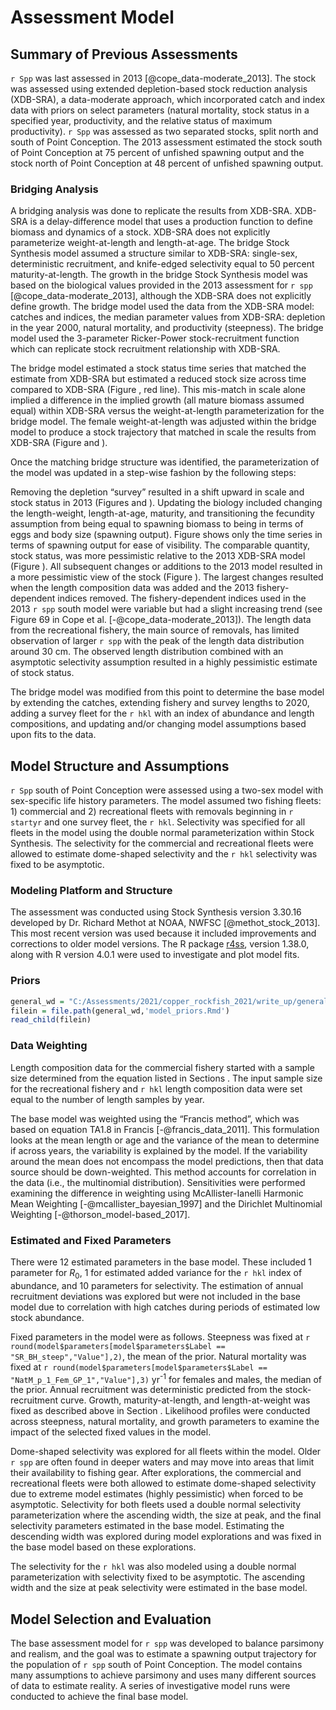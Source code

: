 # Assessment Model

## Summary of Previous Assessments 

`r Spp` was last assessed in 2013 [@cope_data-moderate_2013]. The stock was assessed using extended depletion-based stock reduction analysis (XDB-SRA), a data-moderate approach, which incorporated catch and index data with priors on select parameters (natural mortality, stock status in a specified year, productivity, and the relative status of maximum productivity). `r Spp` was assessed as two separated stocks, split north and south of Point Conception. The 2013 assessment estimated the stock south of Point Conception at 75 percent of unfished spawning output and the stock north of Point Conception at 48 percent of unfished spawning output. 

### Bridging Analysis

A bridging analysis was done to replicate the results from XDB-SRA.  XDB-SRA is a delay-difference model that uses a production function to define biomass and dynamics of a stock. XDB-SRA does not explicitly parameterize weight-at-length and length-at-age. The bridge Stock Synthesis model assumed a structure similar to XDB-SRA: single-sex, deterministic recruitment, and knife-edged selectivity equal to 50 percent maturity-at-length. The growth in the bridge Stock Synthesis model was based on the biological values provided in the 2013 assessment for `r spp` [@cope_data-moderate_2013], although the XDB-SRA does not explicitly define growth. The bridge model used the data from the XDB-SRA model: catches and indices, the median parameter values from XDB-SRA:  depletion in the year 2000, natural mortality, and productivity (steepness). The bridge model used the 3-parameter Ricker-Power stock-recruitment function which can replicate stock recruitment relationship with XDB-SRA. 

The bridge model estimated a stock status time series that matched the estimate from XDB-SRA but estimated a reduced stock size across time compared to XDB-SRA (Figure \ref{fig:bridge-1}, red line).  This mis-match in scale alone implied a difference in the implied growth (all mature biomass assumed equal) within XDB-SRA versus the weight-at-length parameterization for the bridge model. The female weight-at-length was adjusted within the bridge model to produce a stock trajectory that matched in scale the results from XDB-SRA (Figure \ref{fig:bridge-1} and \ref{fig:bridge-growth}).

Once the matching bridge structure was identified, the parameterization of the model was updated in a step-wise fashion by the following steps:

\begin{enumerate}
	\item Remove the depletion "survey" for the year 2000.
	\item Update all biology to match those applied in the base model (natural mortality, length-weight, length-at-age, fecundity, and maturity).
	\item Switch to a Beverton-Holt stock-recruitment relationship with a steepness value of 0.72, the value in the base model.
	\item Update catches through 2012, lumped into a single fleet.
	\item Add all lengths to the model through 2012, lumped into a single fleet. Allow for asymptotic selectivity estimation using the double normal selectivity parameterization. 
	\item Remove the indices of abundance used in the 2013 XDB-SRA model.
	\item Add in the NWFSC Hook and Line Suvey index of abundance, length data, and fleet specific selectivity curve.
	\item Separate catches and lengths into the fleet structure assumed in the base model. Allow for fleet specific selectivity estimation.  
	\item Turn on annual recruitment deviations.
\end{enumerate}     

Removing the depletion "survey" resulted in a shift upward in scale and stock status in 2013 (Figures \ref{fig:bridge-ssb} and \ref{fig:bridge-depl}). Updating the biology included changing the length-weight, length-at-age, maturity, and transitioning the fecundity assumption from being equal to spawning biomass to being in terms of eggs and body size (spawning output). Figure \ref{fig:bridge-ssb-2} shows only the time series in terms of spawning output for ease of visibility. The comparable quantity, stock status, was more pessimistic relative to the 2013 XDB-SRA model (Figure \ref{fig:bridge-depl}). All subsequent changes or additions to the 2013 model resulted in a more pessimistic view of the stock (Figure \ref{fig:bridge-depl}). The largest changes resulted when the length composition data was added and the 2013 fishery-dependent indices removed.  The fishery-dependent indices used in the 2013 `r spp` south model were variable but had a slight increasing trend (see Figure 69 in  Cope et al. [-@cope_data-moderate_2013]).  The length data from the recreational fishery, the main source of removals, has limited observation of larger `r spp` with the peak of the length data distribution around 30 cm. The observed length distribution combined with an asymptotic selectivity assumption resulted in a highly pessimistic estimate of stock status.  

The bridge model was modified from this point to determine the base model by extending the catches, extending fishery and survey lengths to 2020, adding a survey fleet for the `r hkl` with an index of abundance and length compositions, and updating and/or changing model assumptions based upon fits to the data.  

## Model Structure and Assumptions

`r Spp` south of Point Conception were assessed using a two-sex model with sex-specific life history parameters.  The model assumed two fishing fleets: 1) commercial and 2) recreational fleets with removals beginning in `r startyr` and one survey fleet, the `r hkl`.  Selectivity was specified for all fleets in the model using the double normal parameterization within Stock Synthesis. The selectivity for the commercial and recreational fleets were allowed to estimate dome-shaped selectivity and the `r hkl` selectivity was fixed to be asymptotic. 


### Modeling Platform and Structure

The assessment was conducted using Stock Synthesis version 3.30.16 developed by Dr. Richard Methot at NOAA, NWFSC [@methot_stock_2013]. This most recent version was used because it included improvements and corrections to older model versions. The R package [r4ss](https://github.com/r4ss/r4ss), version 1.38.0, along with R version 4.0.1 were used to investigate and plot model fits. 

### Priors

```r
general_wd = "C:/Assessments/2021/copper_rockfish_2021/write_up/general_text"
filein = file.path(general_wd,'model_priors.Rmd')
read_child(filein)
```  

### Data Weighting

Length composition data for the commercial fishery started with a sample size determined from the equation listed in Sections \ref{commercial-fishery}. The input sample size for the recreational fishery and `r hkl` length composition data were set equal to the number of length samples by year.   

The base  model was weighted using the "Francis method", which was based on equation TA1.8 in Francis [-@francis_data_2011]. This formulation looks at the mean length or age and the variance of the mean to determine if across years, the variability is explained by the model. If the variability around the mean does not encompass the model predictions, then that data source should be down-weighted. This method accounts for correlation in the data (i.e., the multinomial distribution). Sensitivities were performed examining the difference in weighting using McAllister-Ianelli Harmonic Mean Weighting [-@mcallister_bayesian_1997] and the Dirichlet Multinomial Weighting [-@thorson_model-based_2017].

### Estimated and Fixed Parameters

There were 12 estimated parameters in the base model. These included 1 parameter for $R_0$, 1 for estimated added variance for the `r hkl` index of abundance, and 10 parameters for selectivity. The estimation of annual recruitment deviations was explored but were not included in the base model due to correlation with high catches during periods of estimated low stock abundance.

Fixed parameters in the model were as follows. Steepness was fixed at `r round(model$parameters[model$parameters$Label == "SR_BH_steep","Value"],2)`, the mean of the prior. Natural mortality was fixed at `r round(model$parameters[model$parameters$Label == "NatM_p_1_Fem_GP_1","Value"],3)` yr^-1^ for females and males, the median of the prior. Annual recruitment was deterministic predicted from the stock-recruitment curve. Growth, maturity-at-length, and length-at-weight was fixed as described above in Section \ref{bio-data}. Likelihood profiles were conducted across steepness, natural mortality, and growth parameters to examine the impact of the selected fixed values in the model.

Dome-shaped selectivity was explored for all fleets within the model. Older `r spp` are often found in deeper waters and may move into areas that limit their availability to fishing gear. After explorations, the commercial and recreational fleets were both allowed to estimate dome-shaped selectivity due to extreme model estimates (highly pessimistic) when forced to be asymptotic. Selectivity for both fleets used a double normal selectivity parameterization where the ascending width, the size at peak, and the final selectivity parameters estimated in the base model. Estimating the descending width was explored during model explorations and was fixed in the base model based on these explorations.

The selectivity for the `r hkl` was also modeled using a double normal parameterization with selectivity fixed to be asymptotic.  The ascending width and the size at peak selectivity were estimated in the base model. 


## Model Selection and Evaluation

The base assessment model for `r spp` was developed to balance parsimony and realism, and the goal was to estimate a spawning output trajectory for the population of `r spp` south of Point Conception. The model contains many assumptions to achieve parsimony and uses many different sources of data to estimate reality. A series of investigative model runs were conducted to achieve the final base model.

